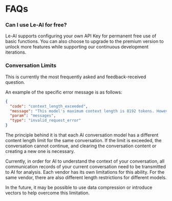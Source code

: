 # FAQs

### Can I use Le-AI for free?

Le-AI supports configuring your own API Key for permanent free use of basic functions. You can also choose to upgrade to the premium version to unlock more features while supporting our continuous development iterations.

### Conversation Limits

This is currently the most frequently asked and feedback-received question.

An example of the specific error message is as follows:

```json copy
{
  "code": "context_length_exceeded",
  "message": "This model's maximum context length is 8192 tokens. However, you requested 8384 tokens (6384 in the messages, 2000 in the completion). Please reduce the length of the messages or completion.",
  "param": "messages",
  "type": "invalid_request_error"
}
```

The principle behind it is that each AI conversation model has a different content length limit for the same conversation. If the limit is exceeded, the conversation cannot continue, and clearing the conversation content or creating a new one is necessary.

Currently, in order for AI to understand the context of your conversation, all communication records of your current conversation need to be transmitted to AI for analysis. Each vendor has its own limitations for this ability. For the same vendor, there are also different length restrictions for different models.

In the future, it may be possible to use data compression or introduce vectors to help overcome this limitation.
